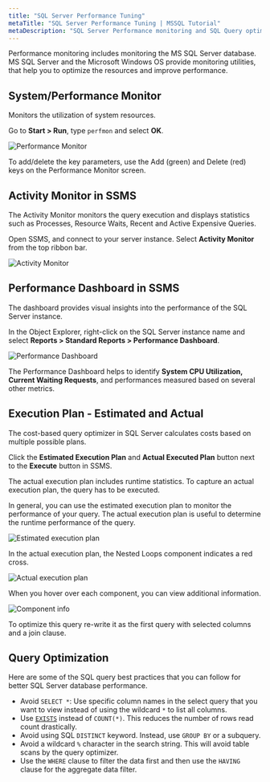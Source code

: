 ```yaml
---
title: "SQL Server Performance Tuning"
metaTitle: "SQL Server Performance Tuning | MSSQL Tutorial"
metaDescription: "SQL Server Performance monitoring and SQL Query optimization tips"
---
```


Performance monitoring includes monitoring the MS SQL Server database.
MS SQL Server and the Microsoft Windows OS provide monitoring utilities, that help you to optimize the resources and improve performance.

## System/Performance Monitor

Monitors the utilization of system resources.

Go to **Start > Run**, type `perfmon` and select **OK**.

![Performance Monitor](../assets/performance/performance-monitor.png)

To add/delete the key parameters, use the Add (green) and Delete (red) keys on the Performance Monitor screen.

## Activity Monitor in SSMS

The Activity Monitor monitors the query execution and displays statistics such as Processes, Resource Waits, Recent and Active Expensive Queries.

Open SSMS, and connect to your server instance.
Select **Activity Monitor** from the top ribbon bar.

![Activity Monitor](../assets/performance/activity-monitor.png)

## Performance Dashboard in SSMS

The dashboard provides visual insights into the performance of the SQL Server instance.

In the Object Explorer, right-click on the SQL Server instance name and select **Reports > Standard Reports > Performance Dashboard**.

![Performance Dashboard](../assets/performance/performance-dashboard.png)

The Performance Dashboard helps to identify **System CPU Utilization, Current Waiting Requests**, and performances measured based on several other metrics.

## Execution Plan - Estimated and Actual

The cost-based query optimizer in SQL Server calculates costs based on multiple possible plans.

Click the **Estimated Execution Plan** and **Actual Executed Plan** button next to the **Execute** button in SSMS.

The actual execution plan includes runtime statistics.
To capture an actual execution plan, the query has to be executed.

In general, you can use the estimated execution plan to monitor the performance of your query.
The actual execution plan is useful to determine the runtime performance of the query.

![Estimated execution plan](../assets/performance/estimated-plan.png)

In the actual execution plan, the Nested Loops component indicates a red cross.

![Actual execution plan](../assets/performance/actual-plan.png)

When you hover over each component, you can view additional information.

![Component info](../assets/performance/components-info.jpg)

To optimize this query re-write it as the first query with selected columns and a join clause.

## Query Optimization

Here are some of the SQL query best practices that you can follow for better SQL Server database performance.

* Avoid `SELECT *`: Use specific column names in the select query that you want to view instead of using the wildcard `*` to list all columns.
* Use [`EXISTS`](https://docs.microsoft.com/en-us/sql/t-sql/language-elements/exists-transact-sql?view=sql-server-ver15) instead of `COUNT(*)`. This reduces the number of rows read count drastically.
* Avoid using SQL `DISTINCT` keyword. Instead, use `GROUP BY` or a subquery.
* Avoid a wildcard `%` character in the search string. This will avoid table scans by the query optimizer.
* Use the `WHERE` clause to filter the data first and then use the `HAVING` clause for the aggregate data filter.

